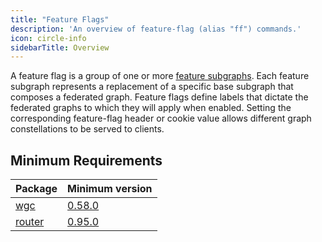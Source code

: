---
title: "Feature Flags"
description: 'An overview of feature-flag (alias "ff") commands.'
icon: circle-info
sidebarTitle: Overview
---

A feature flag is a group of one or more [feature subgraphs](/cli/feature-subgraph). Each feature subgraph represents a replacement of a specific base subgraph that composes a federated graph. Feature flags define labels that dictate the federated graphs to which they will apply when enabled. Setting the corresponding feature-flag header or cookie value allows different graph constellations to be served to clients.

## Minimum Requirements

|Package|Minimum version|
|---|---|
|[wgc](/cli/intro)|[0.58.0](https://github.com/wundergraph/cosmo/compare/wgc@0.57.7...wgc@0.58.0)|
|[router](/router/intro)|[0.95.0](https://github.com/wundergraph/cosmo/releases/tag/router%400.95.0)|

<CardGroup>
<Card title="Create Feature Flag" href="/cli/feature-flags/create-feature-flag" icon="plus" horizontal/>
<Card title="Disable Feature Flag" href="/cli/feature-flags/disable-feature-flag" icon="minus" horizontal/>
<Card title="Enable Feature Flag" href="/cli/feature-flags/enable-feature-flag" icon="check" horizontal/>
<Card title="Update Feature Flag" href="/cli/feature-flags/update-feature-flag" icon="pen-to-square" horizontal/>
<Card title="Delete Feature Flag" href="/cli/feature-flags/delete-feature-flag" icon="trash" horizontal/>
</CardGroup>
